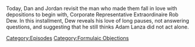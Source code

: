 {{DEFAULTSORT:
    #_EPISODE_0771:Formulaic Objections Part 15
}}{{Episode
    | title           = Formulaic Objections Part 15
    | caption         = [https://knowledgefight.libsyn.com/771-formulaic-objections-part-15 Listen to this episode on Libsyn]
    | episodeNumber   = 771
    | length          = 01:55:47
    | airDate         = January 27, 2023
    | episodeType     = [[:Category:Formulaic Objections|Formulaic Objections]]
    | appearance      = [[Rob Dew]]
    | previousEpisode = [[770: January 20, 2023]]
    | nextEpisode     = [[772: December 18-19, 2003]]
}}

{{Stub}}

Today, Dan and Jordan revisit the man who made them fall in love with depositions to begin with, Corporate Representative Extraordinaire Rob Dew.  In this installment, Dew reveals his love of long pauses, not answering questions, and suggesting that he still thinks Adam Lanza did not act alone.

[[Category:Episodes]]
[[Category:Formulaic Objections]]
